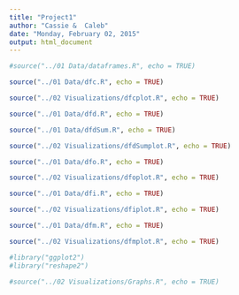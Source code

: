 ```yaml
---
title: "Project1"
author: "Cassie &  Caleb"
date: "Monday, February 02, 2015"
output: html_document
---
```



```r

#source("../01 Data/dataframes.R", echo = TRUE)

source("../01 Data/dfc.R", echo = TRUE)

source("../02 Visualizations/dfcplot.R", echo = TRUE)

source("../01 Data/dfd.R", echo = TRUE)

source("../01 Data/dfdSum.R", echo = TRUE)

source("../02 Visualizations/dfdSumplot.R", echo = TRUE)

source("../01 Data/dfo.R", echo = TRUE)

source("../02 Visualizations/dfoplot.R", echo = TRUE)

source("../01 Data/dfi.R", echo = TRUE)

source("../02 Visualizations/dfiplot.R", echo = TRUE)

source("../01 Data/dfm.R", echo = TRUE)

source("../02 Visualizations/dfmplot.R", echo = TRUE)

#library("ggplot2")
#library("reshape2")

#source("../02 Visualizations/Graphs.R", echo = TRUE)




```